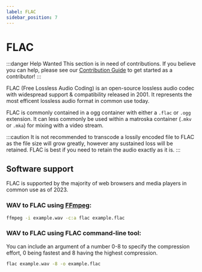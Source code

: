 ```yaml
---
label: FLAC
sidebar_position: 7
---
```


# FLAC

:::danger Help Wanted
This section is in need of contributions. If you believe you can help, please see our [Contribution Guide](../contribution-guide.mdx) to get started as a contributor!
:::

FLAC (Free Lossless Audio Coding) is an open-source lossless audio codec with widespread support & compatibility released in 2001. It represents the most efficent lossless audio format in common use today.

FLAC is commonly contained in a ogg container with either a `.flac` or `.ogg` extension. It can less commonly be used within a matroska container (`.mkv` or `.mka`) for mixing with a video stream.

:::caution
It is not recommended to transcode a lossily encoded file to FLAC as the file size will grow greatly, however any sustained loss will be retained. FLAC is best if you need to retain the audio exactly as it is.
:::
## Software support
FLAC is supported by the majority of web browsers and media players in common use as of 2023.

### WAV to FLAC using [FFmpeg](../utilities/ffmpeg.mdx):

```bash
ffmpeg -i example.wav -c:a flac example.flac
```

### WAV to FLAC using FLAC command-line tool:
You can include an argument of a number 0-8 to specify the compression effort, 0 being fastest and 8 having the highest compression.
```bash
flac example.wav -8 -o example.flac
```